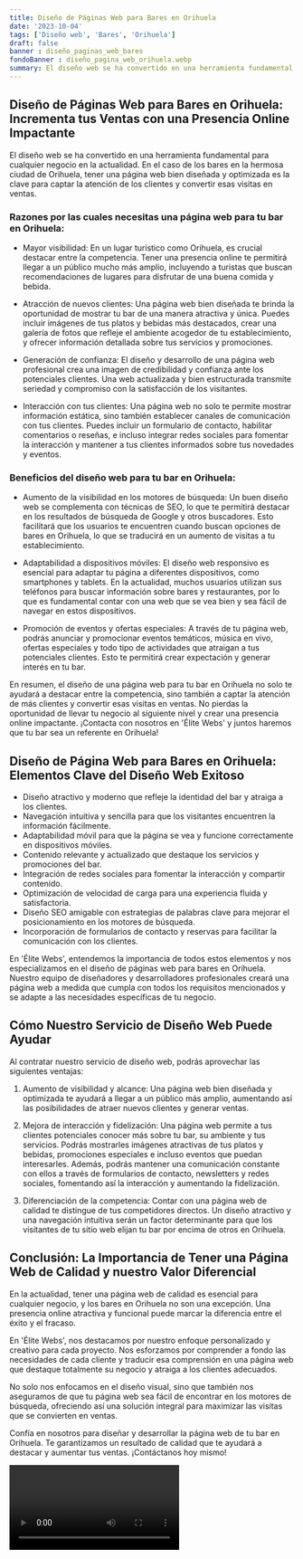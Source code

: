 ```yaml
---
title: Diseño de Páginas Web para Bares en Orihuela
date: '2023-10-04'
tags: ['Diseño web', 'Bares', 'Orihuela']
draft: false
banner : diseño_paginas_web_bares
fondoBanner : diseño_pagina_web_orihuela.webp
summary: El diseño web se ha convertido en una herramienta fundamental para cualquier negocio en la actualidad. En el caso de los bares en la hermosa ciudad de Orihuela, tener una página web bien diseñada y optimizada es la clave para captar la atención de los clientes y convertir esas visitas en ventas.
---
```


## Diseño de Páginas Web para Bares en Orihuela: Incrementa tus Ventas con una Presencia Online Impactante

El diseño web se ha convertido en una herramienta fundamental para cualquier negocio en la actualidad. En el caso de los bares en la hermosa ciudad de Orihuela, tener una página web bien diseñada y optimizada es la clave para captar la atención de los clientes y convertir esas visitas en ventas.

### Razones por las cuales necesitas una página web para tu bar en Orihuela:

- Mayor visibilidad: En un lugar turístico como Orihuela, es crucial destacar entre la competencia. Tener una presencia online te permitirá llegar a un público mucho más amplio, incluyendo a turistas que buscan recomendaciones de lugares para disfrutar de una buena comida y bebida.

- Atracción de nuevos clientes: Una página web bien diseñada te brinda la oportunidad de mostrar tu bar de una manera atractiva y única. Puedes incluir imágenes de tus platos y bebidas más destacados, crear una galería de fotos que refleje el ambiente acogedor de tu establecimiento, y ofrecer información detallada sobre tus servicios y promociones.

- Generación de confianza: El diseño y desarrollo de una página web profesional crea una imagen de credibilidad y confianza ante los potenciales clientes. Una web actualizada y bien estructurada transmite seriedad y compromiso con la satisfacción de los visitantes.

- Interacción con tus clientes: Una página web no solo te permite mostrar información estática, sino también establecer canales de comunicación con tus clientes. Puedes incluir un formulario de contacto, habilitar comentarios o reseñas, e incluso integrar redes sociales para fomentar la interacción y mantener a tus clientes informados sobre tus novedades y eventos.

### Beneficios del diseño web para tu bar en Orihuela:

- Aumento de la visibilidad en los motores de búsqueda: Un buen diseño web se complementa con técnicas de SEO, lo que te permitirá destacar en los resultados de búsqueda de Google y otros buscadores. Esto facilitará que los usuarios te encuentren cuando buscan opciones de bares en Orihuela, lo que se traducirá en un aumento de visitas a tu establecimiento.

- Adaptabilidad a dispositivos móviles: El diseño web responsivo es esencial para adaptar tu página a diferentes dispositivos, como smartphones y tablets. En la actualidad, muchos usuarios utilizan sus teléfonos para buscar información sobre bares y restaurantes, por lo que es fundamental contar con una web que se vea bien y sea fácil de navegar en estos dispositivos.

- Promoción de eventos y ofertas especiales: A través de tu página web, podrás anunciar y promocionar eventos temáticos, música en vivo, ofertas especiales y todo tipo de actividades que atraigan a tus potenciales clientes. Esto te permitirá crear expectación y generar interés en tu bar.

En resumen, el diseño de una página web para tu bar en Orihuela no solo te ayudará a destacar entre la competencia, sino también a captar la atención de más clientes y convertir esas visitas en ventas. No pierdas la oportunidad de llevar tu negocio al siguiente nivel y crear una presencia online impactante. ¡Contacta con nosotros en 'Élite Webs' y juntos haremos que tu bar sea un referente en Orihuela!

<GifSeo />

<Cta />

## Diseño de Página Web para Bares en Orihuela: Elementos Clave del Diseño Web Exitoso

- Diseño atractivo y moderno que refleje la identidad del bar y atraiga a los clientes.
- Navegación intuitiva y sencilla para que los visitantes encuentren la información fácilmente.
- Adaptabilidad móvil para que la página se vea y funcione correctamente en dispositivos móviles.
- Contenido relevante y actualizado que destaque los servicios y promociones del bar.
- Integración de redes sociales para fomentar la interacción y compartir contenido.
- Optimización de velocidad de carga para una experiencia fluida y satisfactoria.
- Diseño SEO amigable con estrategias de palabras clave para mejorar el posicionamiento en los motores de búsqueda.
- Incorporación de formularios de contacto y reservas para facilitar la comunicación con los clientes.

En 'Élite Webs', entendemos la importancia de todos estos elementos y nos especializamos en el diseño de páginas web para bares en Orihuela. Nuestro equipo de diseñadores y desarrolladores profesionales creará una página web a medida que cumpla con todos los requisitos mencionados y se adapte a las necesidades específicas de tu negocio.

## Cómo Nuestro Servicio de Diseño Web Puede Ayudar

Al contratar nuestro servicio de diseño web, podrás aprovechar las siguientes ventajas:

1. Aumento de visibilidad y alcance: Una página web bien diseñada y optimizada te ayudará a llegar a un público más amplio, aumentando así las posibilidades de atraer nuevos clientes y generar ventas.

2. Mejora de interacción y fidelización: Una página web permite a tus clientes potenciales conocer más sobre tu bar, su ambiente y tus servicios. Podrás mostrarles imágenes atractivas de tus platos y bebidas, promociones especiales e incluso eventos que puedan interesarles. Además, podrás mantener una comunicación constante con ellos a través de formularios de contacto, newsletters y redes sociales, fomentando así la interacción y aumentando la fidelización.

3. Diferenciación de la competencia: Contar con una página web de calidad te distingue de tus competidores directos. Un diseño atractivo y una navegación intuitiva serán un factor determinante para que los visitantes de tu sitio web elijan tu bar por encima de otros en Orihuela.

## Conclusión: La Importancia de Tener una Página Web de Calidad y nuestro Valor Diferencial

En la actualidad, tener una página web de calidad es esencial para cualquier negocio, y los bares en Orihuela no son una excepción. Una presencia online atractiva y funcional puede marcar la diferencia entre el éxito y el fracaso.

En 'Élite Webs', nos destacamos por nuestro enfoque personalizado y creativo para cada proyecto. Nos esforzamos por comprender a fondo las necesidades de cada cliente y traducir esa comprensión en una página web que destaque totalmente su negocio y atraiga a los clientes adecuados.

No solo nos enfocamos en el diseño visual, sino que también nos aseguramos de que tu página web sea fácil de encontrar en los motores de búsqueda, ofreciendo así una solución integral para maximizar las visitas que se convierten en ventas.

Confía en nosotros para diseñar y desarrollar la página web de tu bar en Orihuela. Te garantizamos un resultado de calidad que te ayudará a destacar y aumentar tus ventas. ¡Contáctanos hoy mismo!

<Video />

<CtaBot job='Bares' city='Orihuela'/>

<Gmaps query='Orihuela+españa+maps' />